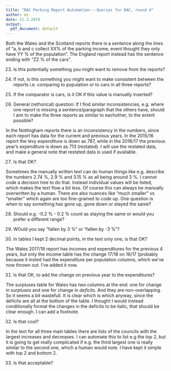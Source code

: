```yaml
---
title: "RAC Parking Report Automation---Queries for RAC, round 4"
author: mz
date: 21.3.2019
output:
  pdf_document: default
---
```

  
Both the Wales and the Scotland reports there is a sentence along the lines of "a, b and c collect XX% of the parking income, event thought they only have YY % of the population". The England report instead has the sentence ending with "ZZ % of the cars". 

23. Is this potentially something you might want to remove from the reports?

24. If not, is this something you might want to make consistent between the reports i.e. comparing to population or to cars in all three reports?

25. If the comparator is cars, is it OK if this value is manually inserted?

 26. General (rethorical) question: If I find similar inconsistencies, e.g. where one report is missing a sentence/paragraph that the others have, should I aim to make the three reports as similar to eachother, to the extent possible? 
 
In the Nottingham reports there is an inconsistency in the numbers, since each report has data for the current and previous years. In the 2015/16 report the levy expenditure is down as 787, while in the 2016/17 the previous year's expenditure is down as 713 (restated). I will use the restated data, and make a general note that restated data is used if available.

27. Is that OK?

Sometimes the manually written text can do human things like e.g. describe the numbers 2.74 %, 2.9 % and 3.15 % as all being around 3 %. I cannot code a decision tree to do that. Instead individual values will be listed, which makes the text flow a bit less. Of course this can always be manually overwritten by a human. There are also nuances like "much smaller" vs "smaller" which again are too fine-grained to code up. One question is when to say something has gone up, gone down or stayed the same?

28. Should e.g. -0.2 % - 0.2 % count as staying the same or would you prefer a different range?

29. WOuld you say "fallen by 3 %" or "fallen by -3 %"?

30. In tables I kept 2 decimal points, in the text only one, is that OK?

The Wales 2017/18 report has incomes and expenditures for the previous 4 years, but only the income table has the change 17/18 on 16/17 (probably because it insted had the expenditure per population columns, which we've now thrown out. I've added it now.

31. Is that OK, to add the change on previous year to the expenditures?

The surpluses table for Wales has two columns at the end: one for change in *surpluses* and one for change in *deficits*. And they are non-overlapping. So it seems a bit wastefull. It is clear which is which anyway, since the deficits are all at the bottom of the table. I thought I would instead conditionally format the changes in the deficits to be italic, that should be clear enough. I can add a footnote.

32. Is that cool?

In the text for all three main tables there are lists of the councils with the largest increases and decreases. I can automate this to list e.g the top 2, but it is going to get really complicated if e.g. the third largest one is really similar to the second one, which a human would note. I have kept it simple with top 2 and bottom 2. 

33. Is that acceptable?